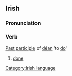 ==Irish==
===Pronunciation===
{{IPA|[ˈd&#690;eːntə]}}
===Verb===
[[Past participle]] of [[déan]] 'to [[do]]'
#[[done]]

[[Category:Irish language]]